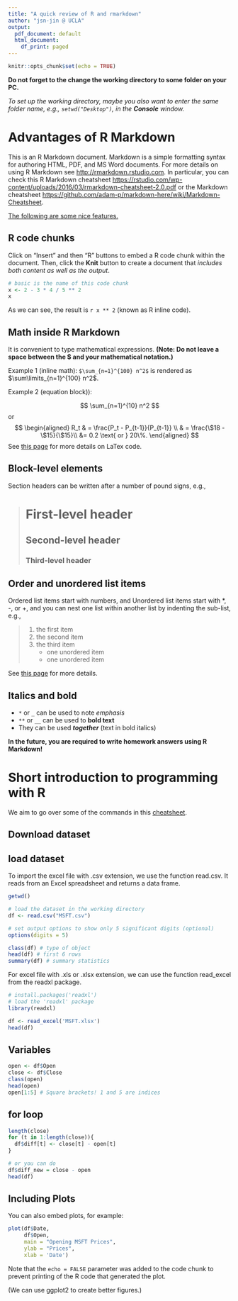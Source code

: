 ```yaml
---
title: "A quick review of R and rmarkdown"
author: "jsn-jin @ UCLA"
output:
  pdf_document: default
  html_document:
    df_print: paged
---
```


```r
knitr::opts_chunk$set(echo = TRUE)
```

**Do not forget to the change the working directory to some folder on your PC.**

*To set up the working directory, maybe you also want to enter the same folder name, e.g., `setwd("Desktop")`, in the **Console** window.*


# Advantages of R Markdown

This is an R Markdown document. Markdown is a simple formatting syntax for authoring HTML, PDF, and MS Word documents. For more details on using R Markdown see <http://rmarkdown.rstudio.com>. In particular, you can check this R Markdown cheatsheet <https://rstudio.com/wp-content/uploads/2016/03/rmarkdown-cheatsheet-2.0.pdf> or the Markdown cheatsheet <https://github.com/adam-p/markdown-here/wiki/Markdown-Cheatsheet>.

<u>The following are some nice features.</u>

## R code chunks

Click on "Insert" and then "R" buttons to embed a R code chunk within the document. Then, click the **Knit** button to create a document that *includes both content as well as the output*.

```r
# basic is the name of this code chunk
x <- 2 - 3 * 4 / 5 ** 2
x
```

As we can see, the result is `r x ** 2` (known as R inline code). 

## Math inside R Markdown

It is convenient to type mathematical expressions. **(Note: Do not leave a space between the $ and your mathematical notation.)**

Example 1 (inline math): `$\sum_{n=1}^{100} n^2$` is rendered as $\sum\limits_{n=1}^{100} n^2$.

Example 2 (equation block)):

$$
\sum_{n=1}^{10} n^2
$$
or
$$
\begin{aligned}
R_t & = \frac{P_t - P_{t-1}}{P_{t-1}} \\
  & = \frac{\$18 - \$15}{\$15}\\
  &= 0.2 \text{ or } 20\%.
\end{aligned}
$$
See [this page](https://www.calvin.edu/~rpruim/courses/s341/S17/from-class/MathinRmd.html) for more details on LaTex code.

## Block-level elements

Section headers can be written after a number of pound signs, e.g.,

> # First-level header
> ## Second-level header
> ### Third-level header

## Order and unordered list items

Ordered list items start with numbers, and Unordered list items start with *, -, or +, and you can nest one list within another list by indenting the sub-list, e.g.,

> 1. the first item
> 2. the second item
> 3. the third item
>     - one unordered item
>     - one unordered item

See [this page](https://bookdown.org/yihui/rmarkdown/markdown-syntax.html#math-expressions) for more details.

## Italics and bold

+ `*` or `_` can be used to note *emphasis*
+ `**` or `__` can be used to __bold text__
+ They can be used __*together*__ (text in bold italics)

**In the future, you are required to write homework answers using R Markdown!**


# Short introduction to programming with R

We aim to go over some of the commands in this [cheatsheet](https://rstudio.com/wp-content/uploads/2016/10/r-cheat-sheet-3.pdf).

## Download dataset

## load dataset

To import the excel file with .csv extension, we use the function read.csv. It reads from an Excel spreadsheet and returns a data frame. 

```r
getwd()

# load the dataset in the working directory
df <- read.csv("MSFT.csv")

# set output options to show only 5 significant digits (optional)
options(digits = 5) 

class(df) # type of object
head(df) # first 6 rows
summary(df) # summary statistics
```

For excel file with .xls or .xlsx extension, we can use the function read_excel from the readxl package.

```r
# install.packages('readxl')
# load the 'readxl' package
library(readxl)

df <- read_excel('MSFT.xlsx')
head(df)
```

## Variables

```r
open <- df$Open
close <- df$Close
class(open)
head(open)
open[1:5] # Square brackets! 1 and 5 are indices
```

## for loop

```r
length(close)
for (t in 1:length(close)){
  df$diff[t] <- close[t] - open[t]
}

# or you can do
df$diff_new = close - open 
head(df)
```

## Including Plots

You can also embed plots, for example:

```r
plot(df$Date, 
     df$Open, 
     main = "Opening MSFT Prices",
     ylab = "Prices", 
     xlab = 'Date')
```

Note that the `echo = FALSE` parameter was added to the code chunk to prevent printing of the R code that generated the plot.

(We can use ggplot2 to create better figures.)
